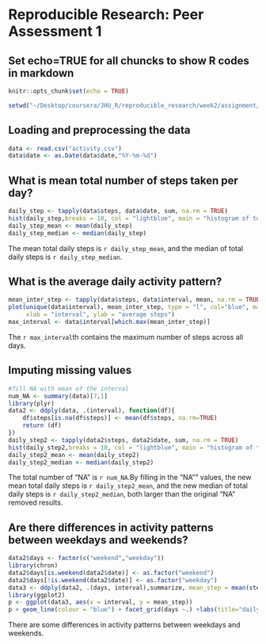 # Reproducible Research: Peer Assessment 1

## Set echo=TRUE for all chuncks to show R codes in markdown
```r
knitr::opts_chunk$set(echo = TRUE)
```

```r
setwd("~/Desktop/coursera/JHU_R/reproducible_research/week2/assignment/RepData_PeerAssessment1")
```

## Loading and preprocessing the data
```r
data <- read.csv("activity.csv")
data$date <- as.Date(data$date,"%Y-%m-%d")
```


## What is mean total number of steps taken per day?
```r
daily_step <- tapply(data$steps, data$date, sum, na.rm = TRUE)
hist(daily_step,breaks = 10, col = "lightblue", main = "histogram of total steps per day", xlab = "number of steps per day")
daily_step_mean <- mean(daily_step)
daily_step_median <- median(daily_step)
```

The mean total daily steps is `r daily_step_mean`, and the median of total daily steps is `r daily_step_median`.

## What is the average daily activity pattern?
```r
mean_inter_step <- tapply(data$steps, data$interval, mean, na.rm = TRUE)
plot(unique(data$interval), mean_inter_step, type = "l", col="blue", main = "average daily activity pattern",
     xlab = "interval", ylab = "average steps")
max_interval <- data$interval[which.max(mean_inter_step)]
```

The `r max_interval`th contains the maximum number of steps across all days.

## Imputing missing values
```r
#fill NA with mean of the interval
num_NA <- summary(data)[7,1]
library(plyr)
data2 <- ddply(data, .(interval), function(df){
    df$steps[is.na(df$steps)] <- mean(df$steps, na.rm=TRUE)
    return (df)
})
daily_step2 <- tapply(data2$steps, data2$date, sum, na.rm = TRUE)
hist(daily_step2,breaks = 10, col = "lightblue", main = "histogram of total steps per day (NA filled)", xlab = "number of steps per day")
daily_step2_mean <- mean(daily_step2)
daily_step2_median <- median(daily_step2)
```

The total number of "NA" is `r num_NA`.By filling in the "NA"" values, the new mean total daily steps is `r daily_step2_mean`, and the new median of total daily steps is `r daily_step2_median`, both larger than the original "NA" removed results.

## Are there differences in activity patterns between weekdays and weekends?
```r
data2$days <- factor(c("weekend","weekday"))
library(chron)
data2$days[is.weekend(data2$date)] <- as.factor("weekend")
data2$days[!is.weekend(data2$date)] <- as.factor("weekday")
data3 <- ddply(data2, .(days, interval),summarize, mean_step = mean(steps))
library(ggplot2)
p <- ggplot(data3, aes(x = interval, y = mean_step))
p + geom_line(colour = "blue") + facet_grid(days ~.) +labs(title="daily activity patterns",y="number of steps")
```

There are some differences in activity patterns between weekdays and weekends.
